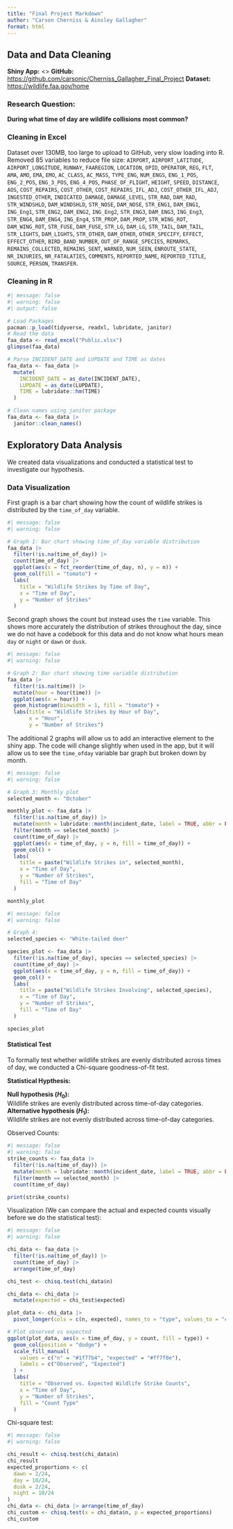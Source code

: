 ```yaml
---
title: "Final Project Markdown"
author: "Carson Cherniss & Ainsley Gallagher"
format: html
---
```


## Data and Data Cleaning
**Shiny App:** <>
**GitHub:** <https://github.com/carsonic/Cherniss_Gallagher_Final_Project>
**Dataset:** <https://wildlife.faa.gov/home>

### Research Question: 
**During what time of day are wildlife collisions most common?**

### Cleaning in Excel
Dataset over 130MB, too large to upload to GitHub, very slow loading into R. 
Removed 85 variables to reduce file size: `AIRPORT`, `AIRPORT_LATITUDE`, `AIRPORT_LONGITUDE`, `RUNWAY`, `FAAREGION`, `LOCATION`, `OPID`, `OPERATOR`, `REG`, `FLT`, `AMA`, `AMO`, `EMA`, `EMO`, `AC_CLASS`, `AC_MASS`, `TYPE_ENG`, `NUM_ENGS`, `ENG_1_POS`, `ENG_2_POS`, `ENG_3_POS`, `ENG_4_POS`, `PHASE_OF_FLIGHT`, `HEIGHT`, `SPEED`, `DISTANCE`, `AOS`, `COST_REPAIRS`, `COST_OTHER`, `COST_REPAIRS_IFL_ADJ`, `COST_OTHER_IFL_ADJ`, `INGESTED_OTHER`, `INDICATED_DAMAGE`, `DAMAGE_LEVEL`, `STR_RAD`, `DAM_RAD`, `STR_WINDSHLD`, `DAM_WINDSHLD`, `STR_NOSE`, `DAM_NOSE`, `STR_ENG1`, `DAM_ENG1`, `ING_Eng1`, `STR_ENG2`, `DAM_ENG2`, `ING_Eng2`, `STR_ENG3`, `DAM_ENG3`, `ING_Eng3`, `STR_ENG4`, `DAM_ENG4`, `ING_Eng4`, `STR_PROP`, `DAM_PROP`, `STR_WING_ROT`, `DAM_WING_ROT`, `STR_FUSE`, `DAM_FUSE`, `STR_LG`, `DAM_LG`, `STR_TAIL`, `DAM_TAIL`, `STR_LIGHTS`, `DAM_LIGHTS`, `STR_OTHER`, `DAM_OTHER`, `OTHER_SPECIFY`, `EFFECT`, `EFFECT_OTHER`, `BIRD_BAND_NUMBER`, `OUT_OF_RANGE_SPECIES`, `REMARKS`, `REMAINS_COLLECTED`, `REMAINS_SENT`, `WARNED`, `NUM_SEEN`, `ENROUTE_STATE`, `NR_INJURIES`, `NR_FATALATIES`, `COMMENTS`, `REPORTED_NAME`, `REPORTED_TITLE`, `SOURCE`, `PERSON`, `TRANSFER`.

### Cleaning in R 
```r
#| message: false
#| warning: false
#| output: false

# Load Packages
pacman::p_load(tidyverse, readxl, lubridate, janitor)
# Read the data
faa_data <- read_excel("Public.xlsx")
glimpse(faa_data)

# Parse INCIDENT_DATE and LUPDATE and TIME as dates
faa_data <- faa_data |> 
  mutate(
    INCIDENT_DATE = as_date(INCIDENT_DATE),
    LUPDATE = as_date(LUPDATE),
    TIME = lubridate::hm(TIME)
  )

# Clean names using janitor package
faa_data <- faa_data |> 
  janitor::clean_names()
```

## Exploratory Data Analysis
We created data visualizations and conducted a statistical test to investigate our hypothesis. 

### Data Visualization
First graph is a bar chart showing how the count of wildlife strikes is distributed by the `time_of_day` variable.
```r
#| message: false
#| warning: false

# Graph 1: Bar chart showing time_of_day variable distribution
faa_data |> 
  filter(!is.na(time_of_day)) |> 
  count(time_of_day) |> 
  ggplot(aes(x = fct_reorder(time_of_day, n), y = n)) +
  geom_col(fill = "tomato") +
  labs(
    title = "Wildlife Strikes by Time of Day",
    x = "Time of Day",
    y = "Number of Strikes"
  ) 
```

Second graph shows the count but instead uses the `time` variable. This shows more accurately the distribution of strikes throughout the day, since we do not have a codebook for this data and do not know what hours mean `day` or `night` or `dawn` or `dusk`.
```r
#| message: false
#| warning: false

# Graph 2: Bar chart showing time variable distribution
faa_data |> 
  filter(!is.na(time)) |> 
  mutate(hour = hour(time)) |> 
  ggplot(aes(x = hour)) +
  geom_histogram(binwidth = 1, fill = "tomato") +
  labs(title = "Wildlife Strikes by Hour of Day",
       x = "Hour",
       y = "Number of Strikes")
```

The additional 2 graphs will allow us to add an interactive element to the shiny app. The code will change slightly when used in the app, but it will allow us to see the `time_ofday` variable bar graph but broken down by month. 
```r
#| message: false
#| warning: false

# Graph 3: Monthly plot
selected_month <- "October"

monthly_plot <- faa_data |>
  filter(!is.na(time_of_day)) |>
  mutate(month = lubridate::month(incident_date, label = TRUE, abbr = FALSE)) |>
  filter(month == selected_month) |>
  count(time_of_day) |>
  ggplot(aes(x = time_of_day, y = n, fill = time_of_day)) +
  geom_col() +
  labs(
    title = paste("Wildlife Strikes in", selected_month),
    x = "Time of Day",
    y = "Number of Strikes",
    fill = "Time of Day"
  )

monthly_plot
```

```r
#| message: false
#| warning: false

# Graph 4:
selected_species <- "White-tailed deer"

species_plot <- faa_data |>
  filter(!is.na(time_of_day), species == selected_species) |>
  count(time_of_day) |>
  ggplot(aes(x = time_of_day, y = n, fill = time_of_day)) +
  geom_col() +
  labs(
    title = paste("Wildlife Strikes Involving", selected_species),
    x = "Time of Day",
    y = "Number of Strikes",
    fill = "Time of Day"
  )

species_plot
```

#### Statistical Test
To formally test whether wildlife strikes are evenly distributed across times of day, we conducted a Chi-square goodness-of-fit test.

**Statistical Hypthesis:**

**Null hypothesis ($H_0$):**  
Wildlife strikes are evenly distributed across time-of-day categories.
**Alternative hypothesis ($H_1$):**  
Wildlife strikes are not evenly distributed across time-of-day categories.

Observed Counts: 
```r
#| message: false
#| warning: false
strike_counts <- faa_data |>
  filter(!is.na(time_of_day)) |>
  mutate(month = lubridate::month(incident_date, label = TRUE, abbr = FALSE)) |>
  filter(month == selected_month) |>
  count(time_of_day)

print(strike_counts)

```

Visualization (We can compare the actual and expected counts visually before we do the statistical test): 
```r
#| message: false
#| warning: false

chi_data <- faa_data |> 
  filter(!is.na(time_of_day)) |> 
  count(time_of_day) |> 
  arrange(time_of_day)

chi_test <- chisq.test(chi_data$n)

chi_data <- chi_data |> 
  mutate(expected = chi_test$expected)

plot_data <- chi_data |> 
  pivot_longer(cols = c(n, expected), names_to = "type", values_to = "count")

# Plot observed vs expected
ggplot(plot_data, aes(x = time_of_day, y = count, fill = type)) +
  geom_col(position = "dodge") +
  scale_fill_manual(
    values = c("n" = "#1f77b4", "expected" = "#ff7f0e"),
    labels = c("Observed", "Expected")
  ) +
  labs(
    title = "Observed vs. Expected Wildlife Strike Counts",
    x = "Time of Day",
    y = "Number of Strikes",
    fill = "Count Type"
  )
```

Chi-square test: 
```r
#| message: false
#| warning: false

chi_result <- chisq.test(chi_data$n)
chi_result
expected_proportions <- c(
  dawn = 2/24,
  day = 10/24,
  dusk = 2/24,
  night = 10/24
)
chi_data <- chi_data |> arrange(time_of_day)
chi_custom <- chisq.test(x = chi_data$n, p = expected_proportions)
chi_custom

```

